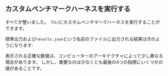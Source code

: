 
## カスタムベンチマークハーネスを実行する

すべてが整いました。
ついにカスタムベンチマークハーネスを実行することができます。

<CargoBench />

標準出力および`results.json`という名前のファイルに出力される結果は次のようになります:

<CargoBenchJson />

表示される正確な数値は、コンピューターのアーキテクチャによって少し異なる場合があります。
しかし、重要なのは少なくとも最後の4つの指標にいくつかの値があることです。